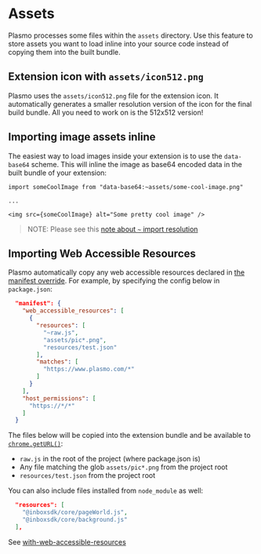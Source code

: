 # Assets

Plasmo processes some files within the `assets` directory. Use this feature to store assets you want to load inline into your source code instead of copying them into the built bundle.

## Extension icon with `assets/icon512.png`

Plasmo uses the `assets/icon512.png` file for the extension icon. It automatically generates a smaller resolution version of the icon for the final build bundle. All you need to work on is the 512x512 version!

## Importing image assets inline

The easiest way to load images inside your extension is to use the `data-base64` scheme. This will inline the image as base64 encoded data in the built bundle of your extension:

```tsx
import someCoolImage from "data-base64:~assets/some-cool-image.png"

...

<img src={someCoolImage} alt="Some pretty cool image" />
```

> NOTE: Please see this [note about `~` import resolution](/workflows/faq#tilde-import-resolution)

## Importing Web Accessible Resources

Plasmo automatically copy any web accessible resources declared in [the manifest override](/customization#overriding-the-manifest). For example, by specifying the config below in `package.json`:

```json
  "manifest": {
    "web_accessible_resources": [
      {
        "resources": [
          "~raw.js",
          "assets/pic*.png",
          "resources/test.json"
        ],
        "matches": [
          "https://www.plasmo.com/*"
        ]
      }
    ],
    "host_permissions": [
      "https://*/*"
    ]
  }
```

The files below will be copied into the extension bundle and be available to [`chrome.getURL()`](https://developer.chrome.com/docs/extensions/reference/runtime/#method-getURL):

- `raw.js` in the root of the project (where package.json is)
- Any file matching the glob `assets/pic*.png` from the project root
- `resources/test.json` from the project root

You can also include files installed from `node_module` as well:

```json
  "resources": [
    "@inboxsdk/core/pageWorld.js",
    "@inboxsdk/core/background.js"
  ],
```

See [with-web-accessible-resources](https://github.com/PlasmoHQ/examples/tree/main/with-web-accessible-resources)
